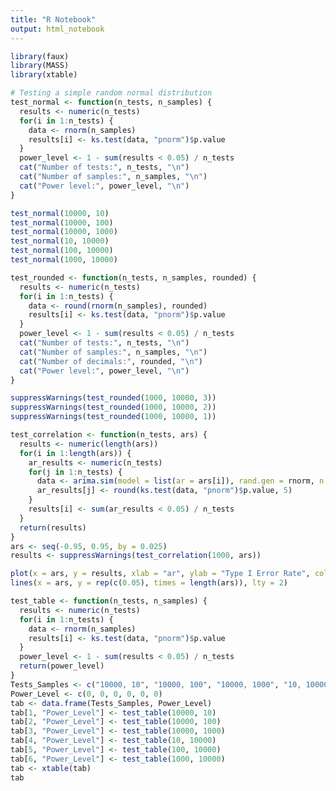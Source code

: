 ```yaml
---
title: "R Notebook"
output: html_notebook
---
```


```r
library(faux)
library(MASS)
library(xtable)
```

```r
# Testing a simple random normal distribution
test_normal <- function(n_tests, n_samples) {
  results <- numeric(n_tests)
  for(i in 1:n_tests) {
    data <- rnorm(n_samples)
    results[i] <- ks.test(data, "pnorm")$p.value
  }
  power_level <- 1 - sum(results < 0.05) / n_tests
  cat("Number of tests:", n_tests, "\n")
  cat("Number of samples:", n_samples, "\n")
  cat("Power level:", power_level, "\n")
}

test_normal(10000, 10)
test_normal(10000, 100)
test_normal(10000, 1000)
test_normal(10, 10000)
test_normal(100, 10000)
test_normal(1000, 10000)
```

```r
test_rounded <- function(n_tests, n_samples, rounded) {
  results <- numeric(n_tests)
  for(i in 1:n_tests) {
    data <- round(rnorm(n_samples), rounded)
    results[i] <- ks.test(data, "pnorm")$p.value
  }
  power_level <- 1 - sum(results < 0.05) / n_tests
  cat("Number of tests:", n_tests, "\n")
  cat("Number of samples:", n_samples, "\n")
  cat("Number of decimals:", rounded, "\n")
  cat("Power level:", power_level, "\n")
}

suppressWarnings(test_rounded(1000, 10000, 3))
suppressWarnings(test_rounded(1000, 10000, 2))
suppressWarnings(test_rounded(1000, 10000, 1))
```

```r
test_correlation <- function(n_tests, ars) {
  results <- numeric(length(ars))
  for(i in 1:length(ars)) {
    ar_results <- numeric(n_tests)
    for(j in 1:n_tests) {
      data <- arima.sim(model = list(ar = ars[i]), rand.gen = rnorm, n = 500)
      ar_results[j] <- round(ks.test(data, "pnorm")$p.value, 5)
    }
    results[i] <- sum(ar_results < 0.05) / n_tests
  }
  return(results)
}
ars <- seq(-0.95, 0.95, by = 0.025)
results <- suppressWarnings(test_correlation(1000, ars))
```

```r
plot(x = ars, y = results, xlab = "ar", ylab = "Type I Error Rate", col = ifelse(results < 0.05,'red','black'))
lines(x = ars, y = rep(c(0.05), times = length(ars)), lty = 2)
```

```r
test_table <- function(n_tests, n_samples) {
  results <- numeric(n_tests)
  for(i in 1:n_tests) {
    data <- rnorm(n_samples)
    results[i] <- ks.test(data, "pnorm")$p.value
  }
  power_level <- 1 - sum(results < 0.05) / n_tests
  return(power_level)
}
Tests_Samples <- c("10000, 10", "10000, 100", "10000, 1000", "10, 10000", "100, 10000", "1000, 10000")
Power_Level <- c(0, 0, 0, 0, 0, 0)
tab <- data.frame(Tests_Samples, Power_Level)
tab[1, "Power_Level"] <- test_table(10000, 10)
tab[2, "Power_Level"] <- test_table(10000, 100)
tab[3, "Power_Level"] <- test_table(10000, 1000)
tab[4, "Power_Level"] <- test_table(10, 10000)
tab[5, "Power_Level"] <- test_table(100, 10000)
tab[6, "Power_Level"] <- test_table(1000, 10000)
tab <- xtable(tab)
tab
```